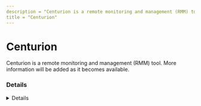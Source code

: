 ```yaml
---
description = "Centurion is a remote monitoring and management (RMM) tool. More information will be added as it becomes available."
title = "Centurion"
---
```




# Centurion

Centurion is a remote monitoring and management (RMM) tool. More information will be added as it becomes available.

### Details
<Details author={""}
         category={""}
         created={""}
         website={""}
         lastModified={"2/7/2024"}
         privileges={""}
         free={ false }
         verification={ false }
/>

#### Installation Paths
<Card code={ ["ctiserv.exe"] }/>





### Forensic Artifacts




#### Network Artifacts
<EuiSpacer size="xl"/>
<NetworkArtifactsTable data={ [{"Description": "Known remote domains", "Domains": ["centuriontech.com"], "Ports": []}] }/>




### Detections
- Detects potential network activity of Centurion RMM tool
  - [Sigma Rule](https://github.com/magicsword-io/LOLRMM/blob/main/detections/sigma/centurion_network_sigma.yml)
- Detects potential processes activity of Centurion RMM tool
  - [Sigma Rule](https://github.com/magicsword-io/LOLRMM/blob/main/detections/sigma/centurion_processes_sigma.yml)

### References
- [https://data443.atlassian.net/servicedesk/customer/portal/20](https://data443.atlassian.net/servicedesk/customer/portal/20)

